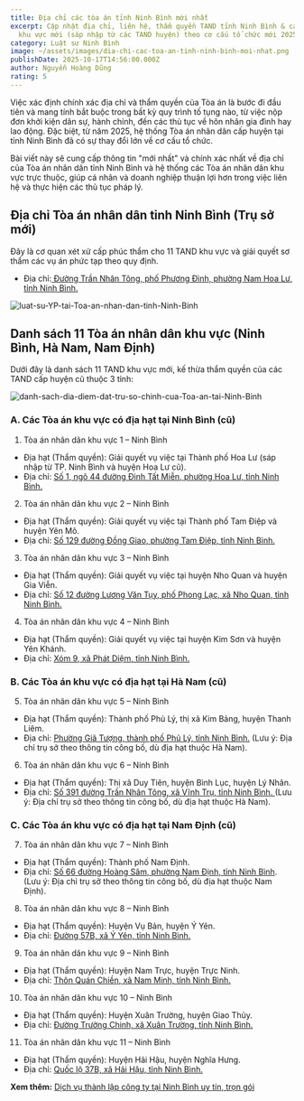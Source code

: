 ```yaml
---
title: Địa chỉ các tòa án tỉnh Ninh Bình mới nhất
excerpt: Cập nhật địa chỉ, liên hệ, thẩm quyền TAND tỉnh Ninh Bình & các TAND
  khu vực mới (sáp nhập từ các TAND huyện) theo cơ cấu tổ chức mới 2025
category: Luật sư Ninh Bình
image: ~/assets/images/dia-chi-cac-toa-an-tinh-ninh-binh-moi-nhat.png
publishDate: 2025-10-17T14:56:00.000Z
author: Nguyễn Hoàng Dũng
rating: 5
---
```

Việc xác định chính xác địa chỉ và thẩm quyền của Tòa án là bước đi đầu tiên và mang tính bắt buộc trong bất kỳ quy trình tố tụng nào, từ việc nộp đơn khởi kiện dân sự, hành chính, đến các thủ tục về hôn nhân gia đình hay lao động. Đặc biệt, từ năm 2025, hệ thống Tòa án nhân dân cấp huyện tại tỉnh Ninh Bình đã có sự thay đổi lớn về cơ cấu tổ chức.

Bài viết này sẽ cung cấp thông tin "mới nhất" và chính xác nhất về địa chỉ của Tòa án nhân dân tỉnh Ninh Bình và hệ thống các Tòa án nhân dân khu vực trực thuộc, giúp cá nhân và doanh nghiệp thuận lợi hơn trong việc liên hệ và thực hiện các thủ tục pháp lý.

## Địa chỉ Tòa án nhân dân tỉnh Ninh Bình (Trụ sở mới)

Đây là cơ quan xét xử cấp phúc thẩm cho 11 TAND khu vực và giải quyết sơ thẩm các vụ án phức tạp theo quy định.

* Địa chỉ:[ Đường Trần Nhân Tông, phố Phương Đình, phường Nam Hoa Lư, tỉnh Ninh Bình.](https://maps.app.goo.gl/yt5M1aJmtWZP1CYr8)

![luat-su-YP-tai-Toa-an-nhan-dan-tinh-Ninh-Binh](~/assets/images/luat-su-yp-tai-toa-an-nhan-dan-tinh-ninh-binh.png "luật sư YP tại Tòa án nhân dân tỉnh Ninh Bình")

## Danh sách 11 Tòa án nhân dân khu vực (Ninh Bình, Hà Nam, Nam Định)

Dưới đây là danh sách 11 TAND khu vực mới, kế thừa thẩm quyền của các TAND cấp huyện cũ thuộc 3 tỉnh:

![danh-sach-dia-diem-dat-tru-so-chinh-cua-Toa-an-tai-Ninh-Binh](~/assets/images/danh-sach-dia-diem-dat-tru-so-chinh-cua-toa-an-tai-ninh-binh.png "danh sách địa điểm đặt trụ sở của Tòa án tại Ninh Bình")

### A. Các Tòa án khu vực có địa hạt tại Ninh Bình (cũ)

1. Tòa án nhân dân khu vực 1 – Ninh Bình

* Địa hạt (Thẩm quyền): Giải quyết vụ việc tại Thành phố Hoa Lư (sáp nhập từ TP. Ninh Bình và huyện Hoa Lư cũ).
* Địa chỉ: [Số 1, ngõ 44 đường Đinh Tất Miễn, phường Hoa Lư, tỉnh Ninh Bình.](https://maps.app.goo.gl/r6KuGe2bYEumUG3G7)

2. Tòa án nhân dân khu vực 2 – Ninh Bình

* Địa hạt (Thẩm quyền): Giải quyết vụ việc tại Thành phố Tam Điệp và huyện Yên Mô.
* Địa chỉ: [Số 129 đường Đồng Giao, phường Tam Điệp, tỉnh Ninh Bình.](https://maps.app.goo.gl/YRmwD69hFvYv1XRj8)

3. Tòa án nhân dân khu vực 3 – Ninh Bình

* Địa hạt (Thẩm quyền): Giải quyết vụ việc tại huyện Nho Quan và huyện Gia Viễn.
* Địa chỉ: [Số 12 đường Lương Văn Tụy, phố Phong Lạc, xã Nho Quan, tỉnh Ninh Bình.](https://maps.app.goo.gl/8yv9Un7GWYXioVzz9)

4. Tòa án nhân dân khu vực 4 – Ninh Bình

* Địa hạt (Thẩm quyền): Giải quyết vụ việc tại huyện Kim Sơn và huyện Yên Khánh.
* Địa chỉ: [Xóm 9, xã Phát Diệm, tỉnh Ninh Bình.](https://maps.app.goo.gl/LJ3VnTDfn4uffbbF9)

### B. Các Tòa án khu vực có địa hạt tại Hà Nam (cũ)

5. Tòa án nhân dân khu vực 5 – Ninh Bình

* Địa hạt (Thẩm quyền): Thành phố Phủ Lý, thị xã Kim Bảng, huyện Thanh Liêm.
* Địa chỉ: [Phường Giã Tượng, thành phố Phủ Lý, tỉnh Ninh Bình.](https://maps.app.goo.gl/88LuRejavNGVSa2z6) (Lưu ý: Địa chỉ trụ sở theo thông tin công bố, dù địa hạt thuộc Hà Nam).

6. Tòa án nhân dân khu vực 6 – Ninh Bình

* Địa hạt (Thẩm quyền): Thị xã Duy Tiên, huyện Bình Lục, huyện Lý Nhân.
* Địa chỉ: [Số 391 đường Trần Nhân Tông, xã Vĩnh Trụ, tỉnh Ninh Bình. ](https://maps.app.goo.gl/6o6SixRRw47djze49)(Lưu ý: Địa chỉ trụ sở theo thông tin công bố, dù địa hạt thuộc Hà Nam).

### C. Các Tòa án khu vực có địa hạt tại Nam Định (cũ)

7. Tòa án nhân dân khu vực 7 – Ninh Bình

* Địa hạt (Thẩm quyền): Thành phố Nam Định.
* Địa chỉ: [Số 66 đường Hoàng Sâm, phường Nam Định, tỉnh Ninh Bình](https://maps.app.goo.gl/iqquZUPrBxHE7eTH8). (Lưu ý: Địa chỉ trụ sở theo thông tin công bố, dù địa hạt thuộc Nam Định).

8. Tòa án nhân dân khu vực 8 – Ninh Bình

* Địa hạt (Thẩm quyền): Huyện Vụ Bản, huyện Ý Yên.
* Địa chỉ: [Đường 57B, xã Ý Yên, tỉnh Ninh Bình.](https://maps.app.goo.gl/LUbD5Ded4ASDEXrq5)

9. Tòa án nhân dân khu vực 9 – Ninh Bình

* Địa hạt (Thẩm quyền): Huyện Nam Trực, huyện Trực Ninh.
* Địa chỉ: [Thôn Quán Chiền, xã Nam Minh, tỉnh Ninh Bình.](https://maps.app.goo.gl/dFU4CtuzCYi1HHjE8)

10. Tòa án nhân dân khu vực 10 – Ninh Bình

* Địa hạt (Thẩm quyền): Huyện Xuân Trường, huyện Giao Thủy.
* Địa chỉ: [Đường Trường Chinh, xã Xuân Trường, tỉnh Ninh Bình.](https://maps.app.goo.gl/w8QA7x5884rBK5aH6)

11. Tòa án nhân dân khu vực 11 – Ninh Bình

* Địa hạt (Thẩm quyền): Huyện Hải Hậu, huyện Nghĩa Hưng.
* Địa chỉ: [Quốc lộ 37B, xã Hải Hậu, tỉnh Ninh Bình.](https://maps.app.goo.gl/NqrV24vtrq9XB69K7)

**Xem thêm:** [Dịch vụ thành lập công ty tại Ninh Bình uy tín, trọn gói](https://yplawfirm.vn/tin-tuc/dich-vu-thanh-lap-cong-ty-tai-ninh-binh-uy-tin-tron-goi)
